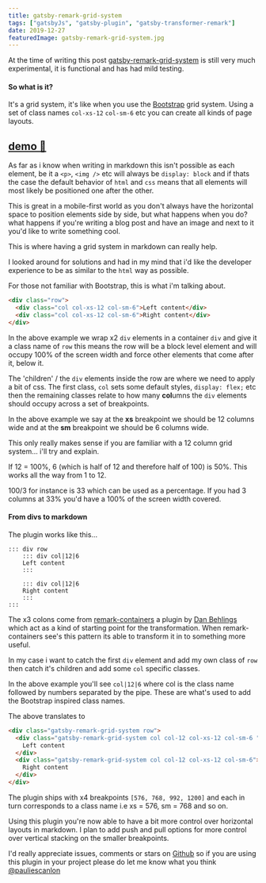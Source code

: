 ```yaml
---
title: gatsby-remark-grid-system
tags: ["gatsbyJs", "gatsby-plugin", "gatsby-transformer-remark"]
date: 2019-12-27
featuredImage: gatsby-remark-grid-system.jpg
---
```


At the time of writing this post [gatsby-remark-grid-system](https://github.com/PaulieScanlon/gatsby-remark-grid-system) is still very much experimental, it is functional and has had mild testing.

#### So what is it?

It's a grid system, it's like when you use the [Bootstrap](https://getbootstrap.com/docs/4.0/layout/grid/) grid system. Using a set of class names `col-xs-12` `col-sm-6` etc you can create all kinds of page layouts.

## [demo 🍱](https://gatsby-remark-grid-system.netlify.com/)

As far as i know when writing in markdown this isn't possible as each element, be it a `<p>`, `<img />` etc will always be `display: block` and if thats the case the default behavior of `html` and `css` means that all elements will most likely be positioned one after the other.

This is great in a mobile-first world as you don't always have the horizontal space to position elements side by side, but what happens when you do? what happens if you're writing a blog post and have an image and next to it you'd like to write something cool.

This is where having a grid system in markdown can really help.

I looked around for solutions and had in my mind that i'd like the developer experience to be as similar to the `html` way as possible.

For those not familiar with Bootstrap, this is what i'm talking about.

```html
<div class="row">
  <div class="col col-xs-12 col-sm-6">Left content</div>
  <div class="col col-xs-12 col-sm-6">Right content</div>
</div>
```

In the above example we wrap x2 `div` elements in a container `div` and give it a class name of `row` this means the row will be a block level element and will occupy 100% of the screen width and force other elements that come after it, below it.

The 'children' / the `div` elements inside the row are where we need to apply a bit of css. The first class, `col` sets some default styles, `display: flex;` etc then the remaining classes relate to how many **col**umns the `div` elements should occupy across a set of breakpoints.

In the above example we say at the **xs** breakpoint we should be 12 columns wide and at the **sm** breakpoint we should be 6 columns wide.

This only really makes sense if you are familiar with a 12 column grid system... i'll try and explain.

If 12 = 100%, 6 (which is half of 12 and therefore half of 100) is 50%. This works all the way from 1 to 12.

100/3 for instance is 33 which can be used as a percentage. If you had 3 columns at 33% you'd have a 100% of the screen width covered.

#### From divs to markdown

The plugin works like this...

```
::: div row
    ::: div col|12|6
    Left content
    :::

    ::: div col|12|6
    Right content
    :::
:::

```

The x3 colons come from [remark-containers](https://github.com/nevenall/remark-containers) a plugin by [Dan Behlings](https://github.com/Nevenall) which act as a kind of starting point for the transformation. When remark-containers see's this pattern its able to transform it in to something more useful.

In my case i want to catch the first `div` element and add my own class of `row` then catch it's children and add some `col` specific classes.

In the above example you'll see `col|12|6` where col is the class name followed by numbers separated by the pipe. These are what's used to add the Bootstrap inspired class names.

The above translates to

```html
<div class="gatsby-remark-grid-system row">
  <div class="gatsby-remark-grid-system col col-12 col-xs-12 col-sm-6 ">
    Left content
  </div>
  <div class="gatsby-remark-grid-system col col-12 col-xs-12 col-sm-6">
    Right content
  </div>
</div>
```

The plugin ships with x4 breakpoints `[576, 768, 992, 1200]` and each in turn corresponds to a class name i.e xs = 576, sm = 768 and so on.

Using this plugin you're now able to have a bit more control over horizontal layouts in markdown. I plan to add push and pull options for more control over vertical stacking on the smaller breakpoints.

I'd really appreciate issues, comments or stars on [Github](https://github.com/PaulieScanlon/gatsby-remark-grid-system) so if you are using this plugin in your project please do let me know what you think [@pauliescanlon](https://twitter.com/PaulieScanlon)
